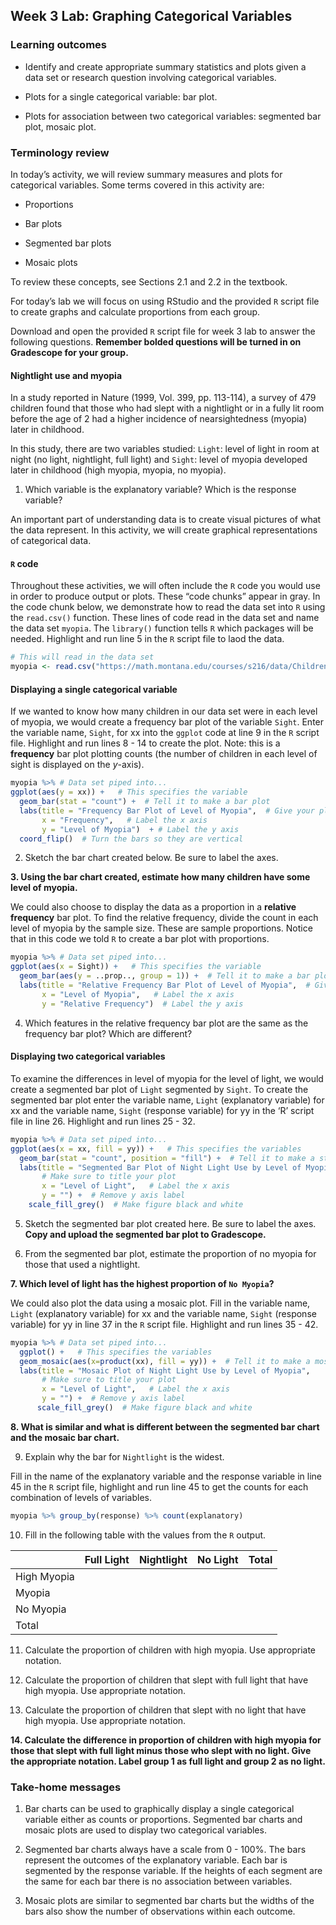 ## Week 3 Lab:  Graphing Categorical Variables

\setstretch{1}

### Learning outcomes

* Identify and create appropriate summary statistics and plots given a data set or research question involving categorical variables.
  
* Plots for a single categorical variable: bar plot.

* Plots for association between two categorical variables:
  segmented bar plot, mosaic plot.

### Terminology review

In today's activity, we will review summary measures and plots for categorical variables.  Some terms covered in this activity are:

* Proportions 

* Bar plots

* Segmented bar plots

* Mosaic plots

To review these concepts, see Sections 2.1 and 2.2 in the textbook.  

For today's lab we will focus on using RStudio and the provided `R` script file to create graphs and calculate proportions from each group.  

Download and open the provided `R` script file for week 3 lab to answer the following questions.  **Remember bolded questions will be turned in on Gradescope for your group.**

#### Nightlight use and myopia
In a study reported in Nature (1999, Vol. 399, pp. 113-114), a survey of 479 children found that those who had slept with a nightlight or in a fully lit room before the age of 2 had a higher incidence of nearsightedness (myopia) later in childhood.

In this study, there are two variables studied: `Light`: level of light in room at night (no light, nightlight, full light) and `Sight`: level of myopia developed later in childhood (high myopia, myopia, no myopia).

1. Which variable is the explanatory variable? Which is the response variable?

\vspace{0.8in}

An important part of understanding data is to create visual pictures of what the data represent.  In this activity, we will create graphical representations of categorical data.

#### `R` code {-}

Throughout these activities, we will often include the `R` code
you would use in order to produce output or plots. These
"code chunks" appear in gray. In the code chunk below, we
demonstrate how to read the data set into `R` using the `read.csv()` function.  These lines of code read in the data set and name the data set `myopia`.  The `library()` function tells `R` which packages will be needed.  Highlight and run line 5 in the `R` script file to laod the data.

```r
# This will read in the data set
myopia <- read.csv("https://math.montana.edu/courses/s216/data/ChildrenLightSight.csv") 
```

#### Displaying a single categorical variable {-}

If we wanted to know how many children in our data set were in each level of myopia, we would create a frequency bar plot of the variable `Sight`.  Enter the variable name, `Sight`, for xx into the `ggplot` code at line 9 in the `R` script file.  Highlight and run lines 8 - 14 to create the plot.   Note: this is a **frequency** bar plot plotting counts (the number of children in each level of sight is displayed on the $y$-axis).  

```r
myopia %>% # Data set piped into...
ggplot(aes(y = xx)) +   # This specifies the variable
  geom_bar(stat = "count") +  # Tell it to make a bar plot
  labs(title = "Frequency Bar Plot of Level of Myopia",  # Give your plot a title
       x = "Frequency",   # Label the x axis
       y = "Level of Myopia")  + # Label the y axis
  coord_flip()  # Turn the bars so they are vertical
```
2. Sketch the bar chart created below.  Be sure to label the axes.

\vspace{2in}

**3. Using the bar chart created, estimate how many children have some level of myopia.**

\vspace{0.3in}

We could also choose to display the data as a proportion in a **relative frequency** bar plot. To find the relative frequency, divide the count in each level of myopia by the sample size.  These are sample proportions. Notice that in this code we told `R` to create a bar plot with proportions.  

```r
myopia %>% # Data set piped into...
ggplot(aes(x = Sight)) +   # This specifies the variable
  geom_bar(aes(y = ..prop.., group = 1)) +  # Tell it to make a bar plot with proportions
  labs(title = "Relative Frequency Bar Plot of Level of Myopia",  # Give your plot a title
       x = "Level of Myopia",   # Label the x axis
       y = "Relative Frequency")  # Label the y axis

```

4.  Which features in the relative frequency bar plot are the same as the frequency bar plot?  Which are different?

\vspace{1in}

\newpage

#### Displaying two categorical variables {-}

To examine the differences in level of myopia for the level of light, we would create a segmented bar plot of `Light` segmented by `Sight`.  To create the segmented bar plot enter the variable name, `Light` (explanatory variable) for xx and the variable name, `Sight` (response variable) for yy in the 'R' script file in line 26. Highlight and run lines 25 - 32.

```r
myopia %>% # Data set piped into...
ggplot(aes(x = xx, fill = yy)) +   # This specifies the variables
  geom_bar(stat = "count", position = "fill") +  # Tell it to make a stacked bar plot
  labs(title = "Segmented Bar Plot of Night Light Use by Level of Myopia",  
       # Make sure to title your plot 
       x = "Level of Light",   # Label the x axis
       y = "") +  # Remove y axis label
    scale_fill_grey()  # Make figure black and white
```

5. Sketch the segmented bar plot created here. Be sure to label the axes.  **Copy and upload the segmented bar plot to Gradescope.**

\vspace{2in}

6. From the segmented bar plot, estimate the proportion of no myopia for those that used a nightlight.

\vspace{0.5in}

**7. Which level of light has the highest proportion of `No Myopia`?**

\vspace{0.5in}

We could also plot the data using a mosaic plot.  Fill in the variable name, `Light` (explanatory variable) for xx and the variable name, `Sight` (response variable) for yy in line 37 in the `R` script file. Highlight and run lines 35 - 42.

```r
myopia %>% # Data set piped into...
  ggplot() +   # This specifies the variables
  geom_mosaic(aes(x=product(xx), fill = yy)) +  # Tell it to make a mosaic plot
  labs(title = "Mosaic Plot of Night Light Use by Level of Myopia",  
       # Make sure to title your plot 
       x = "Level of Light",   # Label the x axis
       y = "") +  # Remove y axis label
      scale_fill_grey()  # Make figure black and white
```

**8.  What is similar and what is different between the segmented bar chart and the mosaic bar chart.**

\vspace{1in}

9.  Explain why the bar for `Nightlight` is the widest.

\vspace{0.8in}

Fill in the name of the explanatory variable and the response variable in line 45 in the `R` script file, highlight and run line 45 to get the counts for each combination of levels of variables. 

```r
myopia %>% group_by(response) %>% count(explanatory)
```

10.  Fill in the following table with the values from the `R` output.

|             | Full Light | Nightlight | No Light | Total |
|-------------|------------|------------|----------|-------|
| High Myopia |            |            |          |       |
| Myopia      |            |            |          |       |
| No Myopia   |            |            |          |       |
| Total       |            |            |          |       |

11.  Calculate the proportion of children with high myopia.  Use appropriate notation.


\vspace{0.3in}

12.  Calculate the proportion of children that slept with full light that have high myopia. Use appropriate notation.

\vspace{0.3in}

13.  Calculate the proportion of children that slept with no light that have high myopia.  Use appropriate notation.

\vspace{0.3in}


**14.  Calculate the difference in proportion of children with high myopia for those that slept with full light minus those who slept with no light.  Give the appropriate notation.  Label group 1 as full light and group 2 as no light.**

\vspace{0.3in}

### Take-home messages

1.	Bar charts can be used to graphically display a single categorical variable either as counts or proportions.  Segmented bar charts and mosaic plots are used to display two categorical variables. 

2.  Segmented bar charts always have a scale from 0 - 100%.  The bars represent the outcomes of the explanatory variable.  Each bar is segmented by the response variable. If the heights of each segment are the same for each bar there is no association between variables. 

3.  Mosaic plots are similar to segmented bar charts but the widths of the bars also show the number of observations within each outcome.  

\newpage